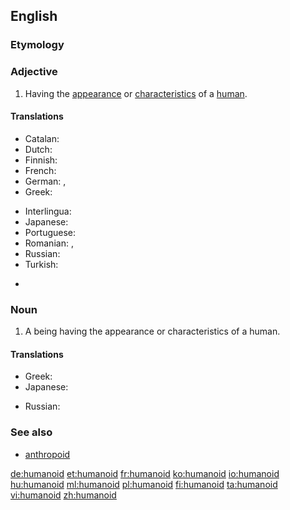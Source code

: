==English==
{{wikipedia}}

===Etymology===
{{suffix|human|oid}}

===Adjective===
{{en-adj}}

# Having the [[appearance]] or [[characteristics]] of a [[human]].

====Translations====
{{trans-top|humanoid}}
* Catalan: {{t+|ca|humanoide|m|f}}
* Dutch: {{t|nl|humanoïde|m}}
* Finnish: {{t|fi|ihmismäinen}}
* French: {{t+|fr|humanoïde|m|f}}
* German: {{t|de|menschenähnlich}}, {{t+|de|humanoid}}
* Greek: {{t+|el|ανθρωποειδής|m|f|tr=anthropoeidís|sc=Grek}}
{{trans-mid}}
* Interlingua: {{t|ia|humanoide}}
* Japanese: {{t|ja|人型|tr=ひとがたの, hitogata no|alt=人型の|sc=Jpan}}
* Portuguese: {{t|pt|humanoide|m-f}}
* Romanian: {{t+|ro|umanoid|m}}, {{t+|ro|umanoidă|f}}
* Russian: {{t+|ru|человекоподобный|tr=čelovekopodóbnyj|sc=Cyrl}}
* Turkish: {{t+|tr|insansı}}
{{trans-bottom}}

{{checktrans-top}}
* {{ttbc|ja}} {{t|ja|擬人化|tr=ぎじんか, gijinka}}
{{trans-mid}}
{{trans-bottom}}

===Noun===
{{en-noun}}

# A being having the appearance or characteristics of a human.

====Translations====
{{trans-top|a being having the appearance or characteristics of a human}}
* Greek: {{t|el|ανθρωποειδές|n|tr=anthropoeidés|sc=Grek}}
* Japanese: {{t|ja|ヒューマノイド|tr=hyūmanoido|sc=Jpan}}
{{trans-mid}}
* Russian: {{t+|ru|гуманоид|m|tr=gumanóid|sc=Cyrl}}
{{trans-bottom}}

===See also===
* [[anthropoid]]

[[de:humanoid]]
[[et:humanoid]]
[[fr:humanoid]]
[[ko:humanoid]]
[[io:humanoid]]
[[hu:humanoid]]
[[ml:humanoid]]
[[pl:humanoid]]
[[fi:humanoid]]
[[ta:humanoid]]
[[vi:humanoid]]
[[zh:humanoid]]